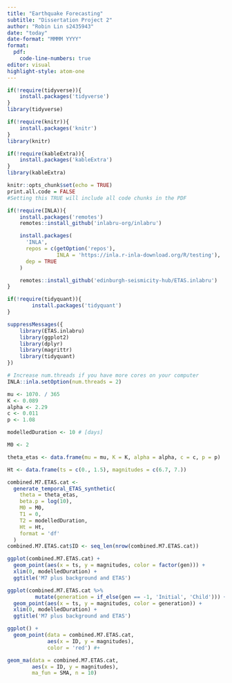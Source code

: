 ```yaml
---
title: "Earthquake Forecasting"
subtitle: "Dissertation Project 2"
author: "Robin Lin s2435943"
date: "today"
date-format: "MMMM YYYY"
format: 
  pdf:
    code-line-numbers: true
editor: visual
highlight-style: atom-one
---
```


```r
if(!require(tidyverse)){
    install.packages('tidyverse')
}
library(tidyverse)

if(!require(knitr)){
    install.packages('knitr')
}
library(knitr)

if(!require(kableExtra)){
    install.packages('kableExtra')
}
library(kableExtra)

knitr::opts_chunk$set(echo = TRUE)
print.all.code = FALSE
#Setting this TRUE will include all code chunks in the PDF

if(!require(INLA)){
    install.packages('remotes')
    remotes::install_github('inlabru-org/inlabru')

    install.packages(
      'INLA',
      repos = c(getOption('repos'), 
                INLA = 'https://inla.r-inla-download.org/R/testing'),
      dep = TRUE
    )

    remotes::install_github('edinburgh-seismicity-hub/ETAS.inlabru')
}

if(!require(tidyquant)){
        install.packages('tidyquant')
}
```

```r
suppressMessages({
    library(ETAS.inlabru)
    library(ggplot2)
    library(dplyr)
    library(magrittr)
    library(tidyquant)
})

# Increase num.threads if you have more cores on your computer
INLA::inla.setOption(num.threads = 2)

mu <- 1070. / 365
K <- 0.089
alpha <- 2.29
c <- 0.011
p <- 1.08

modelledDuration <- 10 # [days]

M0 <- 2

theta_etas <- data.frame(mu = mu, K = K, alpha = alpha, c = c, p = p)

Ht <- data.frame(ts = c(0., 1.5), magnitudes = c(6.7, 7.))

combined.M7.ETAS.cat <-
  generate_temporal_ETAS_synthetic(
    theta = theta_etas,
    beta.p = log(10),
    M0 = M0,
    T1 = 0,
    T2 = modelledDuration,
    Ht = Ht,
    format = 'df'
  )
combined.M7.ETAS.cat$ID <- seq_len(nrow(combined.M7.ETAS.cat))

ggplot(combined.M7.ETAS.cat) +
  geom_point(aes(x = ts, y = magnitudes, color = factor(gen))) +
  xlim(0, modelledDuration) +
  ggtitle('M7 plus background and ETAS')
```

```r
ggplot(combined.M7.ETAS.cat %>%
         mutate(generation = if_else(gen == -1, 'Initial', 'Child'))) +
  geom_point(aes(x = ts, y = magnitudes, color = generation)) +
  xlim(0, modelledDuration) +
  ggtitle('M7 plus background and ETAS')
```

```r
ggplot() +
  geom_point(data = combined.M7.ETAS.cat, 
             aes(x = ID, y = magnitudes), 
             color = 'red') #+
```

```r
geom_ma(data = combined.M7.ETAS.cat, 
        aes(x = ID, y = magnitudes), 
        ma_fun = SMA, n = 10)
```
